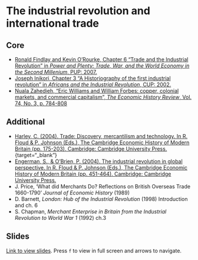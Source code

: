 # The industrial revolution and international trade

## Core

+ [Ronald Findlay and Kevin O'Rourke, Chapter 6 "Trade and the Industrial Revolution" in *Power and Plenty: Trade, War, and the World Economy in the Second Millenium*, PUP: 2007.](https://ebookcentral.proquest.com/lib/kcl/reader.action?docID=485770&ppg=340)
+ [Joseph Inikori, Chapter 3 "A Historiography of the first industrial revolution" in *Africans and the Industrial Revolution*, CUP: 2002.](https://hdl.handle.net/2027/heb.02605)
+ [Nuala Zahedieh, "Eric Williams and William Forbes: copper, colonial markets, and commercial capitalism", *The Economic History Review*, Vol. 74, No. 3, p. 784-808](https://doi.org/10.1111/ehr.13050)

## Additional

+ [Harley, C. (2004). Trade: Discovery, mercantilism and technology. In R. Floud & P. Johnson (Eds.), The Cambridge Economic History of Modern Britain (pp. 175-203). Cambridge: Cambridge University Press.](https://doi.org/10.1017/CHOL9780521820363.008) {target="_blank"}
+ [Engerman, S., & O’Brien, P. (2004). The industrial revolution in global perspective. In R. Floud & P. Johnson (Eds.), The Cambridge Economic History of Modern Britain (pp. 451-464). Cambridge: Cambridge University Press.](https://doi.org/10.1017/CHOL9780521820363.017){target="_blank"}
+ J. Price, ‘What did Merchants Do? Reflections on British Overseas Trade 1660-1790’ *Journal of Economic History* (1989)
+ D. Barnett, *London: Hub of the Industrial Revolution* (1998) Introduction and ch. 6
+ S. Chapman, *Merchant Enterprise in Britain from the Industrial Revolution to World War 1* (1992) ch.3

## Slides

[Link to view slides](https://gabrielfgm.github.io/beh-slides/07_trade_ir.html#1). Press `f` to view in full screen and arrows to navigate.